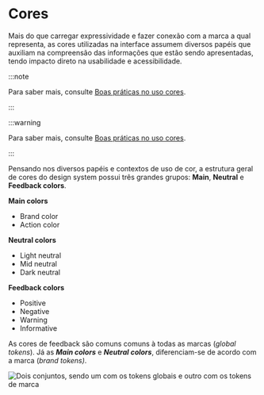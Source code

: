 
# Cores

Mais do que carregar expressividade e fazer conexão com a marca a qual representa, as cores utilizadas na interface assumem diversos papéis que auxiliam na compreensão das informações que estão sendo apresentadas, tendo impacto direto na usabilidade e acessibilidade.

:::note

Para saber mais, consulte [Boas práticas no uso cores](/docs/guia-de-estilo-cores-boas-práticas--page).

:::

:::warning

Para saber mais, consulte [Boas práticas no uso cores](/docs/guia-de-estilo-cores-boas-práticas--page).

:::

Pensando nos diversos papéis e contextos de uso de cor, a estrutura geral de cores do design system possui três grandes grupos: **Main**, **Neutral** e **Feedback colors**.

<div style={{ padding: '0 0 16px 0' }}>

<div style={{ float: 'left', width: '33.333%' }}>

**Main colors**

- Brand color
- Action color

</div>

<div style={{ display: 'inline-block', width: '33.333%' }}>

**Neutral colors**

- Light neutral
- Mid neutral
- Dark neutral

</div>

<div  style={{ float: 'right', width: '33.333%' }}>

**Feedback colors**

- Positive
- Negative
- Warning
- Informative

</div>

</div>

As cores de feedback são comuns comuns à todas as marcas (_global tokens_). Já as **_Main colors_** e **_Neutral colors_**, diferenciam-se de acordo com a marca (_brand tokens)_.

<img
  src={ColorsDS}
  alt="Dois conjuntos, sendo um com os tokens globais e outro com os tokens de marca"
/>
